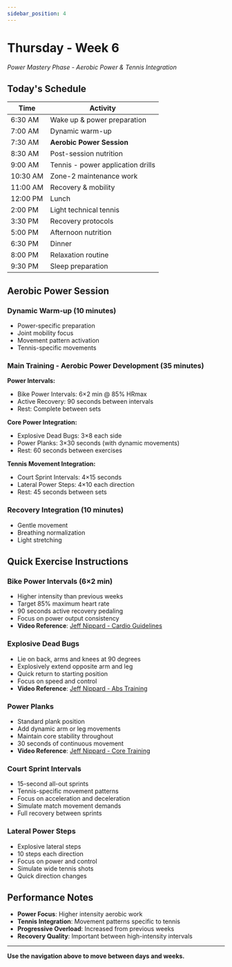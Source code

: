 ```yaml
---
sidebar_position: 4
---
```



<WorkoutNav weekNumber={6} />

# Thursday - Week 6

_Power Mastery Phase - Aerobic Power & Tennis Integration_

## Today's Schedule

| Time | Activity |
|------|----------|
| 6:30 AM | Wake up & power preparation |
| 7:00 AM | Dynamic warm-up |
| 7:30 AM | **Aerobic Power Session** |
| 8:30 AM | Post-session nutrition |
| 9:00 AM | Tennis - power application drills |
| 10:30 AM | Zone-2 maintenance work |
| 11:00 AM | Recovery & mobility |
| 12:00 PM | Lunch |
| 2:00 PM | Light technical tennis |
| 3:30 PM | Recovery protocols |
| 5:00 PM | Afternoon nutrition |
| 6:30 PM | Dinner |
| 8:00 PM | Relaxation routine |
| 9:30 PM | Sleep preparation |

## Aerobic Power Session

### Dynamic Warm-up (10 minutes)
- Power-specific preparation
- Joint mobility focus
- Movement pattern activation
- Tennis-specific movements

### Main Training - Aerobic Power Development (35 minutes)

**Power Intervals:**
- Bike Power Intervals: 6×2 min @ 85% HRmax
- Active Recovery: 90 seconds between intervals
- Rest: Complete between sets

**Core Power Integration:**
- Explosive Dead Bugs: 3×8 each side
- Power Planks: 3×30 seconds (with dynamic movements)
- Rest: 60 seconds between exercises

**Tennis Movement Integration:**
- Court Sprint Intervals: 4×15 seconds
- Lateral Power Steps: 4×10 each direction
- Rest: 45 seconds between sets

### Recovery Integration (10 minutes)
- Gentle movement
- Breathing normalization
- Light stretching

## Quick Exercise Instructions

### Bike Power Intervals (6×2 min)
- Higher intensity than previous weeks
- Target 85% maximum heart rate
- 90 seconds active recovery pedaling
- Focus on power output consistency
- **Video Reference**: [Jeff Nippard - Cardio Guidelines](https://www.youtube.com/watch?v=Kl0ht3ow8TQ)

### Explosive Dead Bugs
- Lie on back, arms and knees at 90 degrees
- Explosively extend opposite arm and leg
- Quick return to starting position
- Focus on speed and control
- **Video Reference**: [Jeff Nippard - Abs Training](https://www.youtube.com/watch?v=_xdOuqokcm4)

### Power Planks
- Standard plank position
- Add dynamic arm or leg movements
- Maintain core stability throughout
- 30 seconds of continuous movement
- **Video Reference**: [Jeff Nippard - Core Training](https://www.youtube.com/watch?v=_xdOuqokcm4)

### Court Sprint Intervals
- 15-second all-out sprints
- Tennis-specific movement patterns
- Focus on acceleration and deceleration
- Simulate match movement demands
- Full recovery between sprints

### Lateral Power Steps
- Explosive lateral steps
- 10 steps each direction
- Focus on power and control
- Simulate wide tennis shots
- Quick direction changes

## Performance Notes
- **Power Focus**: Higher intensity aerobic work
- **Tennis Integration**: Movement patterns specific to tennis
- **Progressive Overload**: Increased from previous weeks
- **Recovery Quality**: Important between high-intensity intervals

---

**Use the navigation above to move between days and weeks.**
